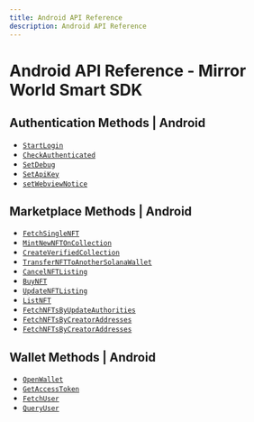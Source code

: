 ```yaml
---
title: Android API Reference
description: Android API Reference
---
```


# Android API Reference - Mirror World Smart SDK

## Authentication Methods | Android
- [`StartLogin`](/api-reference/android/authentication/StartLogin)
- [`CheckAuthenticated`](/api-reference/android/authentication/CheckAuthenticated)
- [`SetDebug`](/api-reference/android/authentication/SetDebug)
- [`SetApiKey`](/api-reference/android/authentication/SetApiKey)
- [`setWebviewNotice`](/api-reference/android/authentication/setWebviewNotice)

## Marketplace Methods | Android
- [`FetchSingleNFT`](/api-reference/android/marketplace/FetchSingleNFT)
- [`MintNewNFTOnCollection`](/api-reference/android/marketplace/MintNewNFTOnCollection)
- [`CreateVerifiedCollection`](/api-reference/android/marketplace/CreateVerifiedCollection)
- [`TransferNFTToAnotherSolanaWallet`](/api-reference/android/marketplace/TransferNFTToAnotherSolanaWallet)
- [`CancelNFTListing`](/api-reference/android/marketplace/CancelNFTListing)
- [`BuyNFT`](/api-reference/android/marketplace/BuyNFT)
- [`UpdateNFTListing`](/api-reference/android/marketplace/UpdateNFTListing)
- [`ListNFT`](/api-reference/android/marketplace/ListNFT)
- [`FetchNFTsByUpdateAuthorities`](/api-reference/android/marketplace/FetchNFTsByUpdateAuthorities)
- [`FetchNFTsByCreatorAddresses`](/api-reference/android/marketplace/FetchNFTsByCreatorAddresses)
- [`FetchNFTsByCreatorAddresses`](/api-reference/android/marketplace/FetchNFTsByCreatorAddresses)

## Wallet Methods | Android
- [`OpenWallet`](/api-reference/android/wallet/OpenWallet)
- [`GetAccessToken`](/api-reference/android/wallet/GetAccessToken)
- [`FetchUser`](/api-reference/android/wallet/FetchUser)
- [`QueryUser`](/api-reference/android/wallet/QueryUser)
